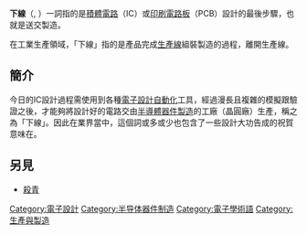 {{noteTA
|G1=IT
}}

{{主條目消歧義|本條目介紹的是積體電路或印刷電路板的製作步驟。關於網路術語，請見[[在线和离线|離線]]。關於直銷術語，請見[[多層次傳銷#下線|下線（直銷）]]。}}

'''下線'''（{{lang-en|'''Tape-out'''}}, {{lang|en|'''Tapeout'''}}）一詞指的是[[積體電路|積體電路]]（IC）或[[印刷電路板|印刷電路板]]（PCB）設計的最後步驟，也就是送交製造。

在工業生產領域，「下線」指的是產品完成[[生產線|生產線]]組裝製造的過程，離開生產線。

== 簡介 ==
今日的IC設計過程需使用到各種[[電子設計自動化|電子設計自動化]]工具，經過漫長且複雜的模擬跟驗證之後，才能夠將設計好的電路交由[[半導體器件製造|半導體器件製造]]的工廠（晶圓廠）生產，稱之為「下線」。因此在業界當中，這個詞或多或少也包含了一些設計大功告成的祝賀意味在。

==另見==
*[[殺青|殺青]]

[[Category:電子設計|Category:電子設計]]
[[Category:半导体器件制造|Category:半导体器件制造]]
[[Category:電子學術語|Category:電子學術語]]
[[Category:生產與製造|Category:生產與製造]]
